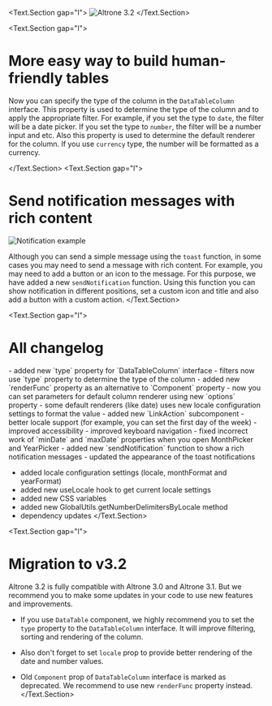 
<Text.Section gap="l">
  <Image src={Picture32} alt="Altrone 3.2" width={1920} height={972} className={s.ArticleImage} />
</Text.Section>

<Text.Section gap="l">
  # More easy way to build human-friendly tables

  Now you can specify the type of the column in the `DataTableColumn` interface. This property is used to determine the type of the column and to apply the appropriate filter.
  For example, if you set the type to `date`, the filter will be a date picker. If you set the type to `number`, the filter will be a number input and etc.
  Also this property is used to determine the default renderer for the column. If you use `currency` type, the number will be formatted as a currency.

</Text.Section>
<Text.Section gap="l">
  # Send notification messages with rich content

  <div className={s.GifContainer}>
    <Image src={GifNotification} alt="Notification example" width={400} height={245} className={s.Gif} />
  </div>

  Although you can send a simple message using the `toast` function, in some cases you may need to send a message with rich content.
  For example, you may need to add a button or an icon to the message. For this purpose, we have added a new `sendNotification` function.
  Using this function you can show notification in different positions, set a custom icon and title and also add a button with a custom action.
</Text.Section>

<Text.Section gap="l">
  # All changelog

  <ComponentParagraph component="dataTable">
    <Text.Section gap="l">
      - added new `type` property for `DataTableColumn` interface
      - filters now use `type` property to determine the type of the column
      - added new `renderFunc` property as an alternative to `Component` property
      - now you can set parameters for default column renderer using new `options` property
      - some default renderers (like date) uses new locale configuration settings to format the value
    </Text.Section>
  </ComponentParagraph>

  <ComponentParagraph component="navigationList">
    <Text.Section gap="l">
      - added new `LinkAction` subcomponent
    </Text.Section>
  </ComponentParagraph>

  <ComponentParagraph component="datePicker">
    <Text.Section gap="l">
      - better locale support (for example, you can set the first day of the week)
      - improved accessibility
      - improved keyboard navigation
      - fixed incorrect work of `minDate` and `maxDate` properties when you open MonthPicker and YearPicker
    </Text.Section>
  </ComponentParagraph>

  <ComponentParagraph component="toasts">
    <Text.Section gap="l">
      - added new `sendNotification` function to show a rich notification messages
      - updated the appearance of the toast notifications
    </Text.Section>
  </ComponentParagraph>

  - added locale configuration settings (locale, monthFormat and yearFormat)
  - added new useLocale hook to get current locale settings
  - added new CSS variables
  - added new GlobalUtils.getNumberDelimitersByLocale method
  - dependency updates
</Text.Section>

<Text.Section gap="l">
  # Migration to v3.2

  Altrone 3.2 is fully compatible with Altrone 3.0 and Altrone 3.1. But we recommend you to make some updates in your code
  to use new features and improvements.

  - If you use `DataTable` component, we highly recommend you to set the `type` property to the `DataTableColumn` interface.
  It will improve filtering, sorting and rendering of the column.

  - Also don't forget to set `locale` prop to provide better rendering of the date and number values.

  - Old `Component` prop of `DataTableColumn` interface is marked as deprecated. We recommend to use new `renderFunc` property instead.
</Text.Section>
